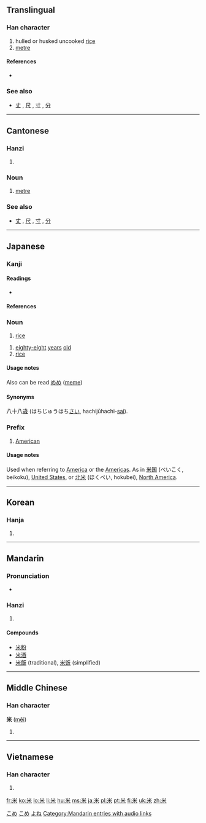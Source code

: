 ==Translingual==
{{stroke order|type=animate}}

===Han character===
{{Han char|rn=119|rad=米|as=00|sn=6|four=9090<sub>4</sub>|canj=火木 (FD)}}

# hulled or husked uncooked [[rice]]
# [[metre]]

====References====
* {{Han ref|kx=0906.310|dkj=26832|dj=1331.280|hdz=53141.010|uh=7C73|ud=31859|bh=A6CC|bd=42700}}

===See also===
* {{sense|unit of length}} [[丈]] , [[尺]] , [[寸]] , [[分]]

----

==Cantonese==

===Hanzi===
{{yue-hanzi|jyut=|y=mai5}}

# {{defn|Cantonese|sort=米00}}

===Noun===
{{yue-noun|ts|tas=米}}

# [[metre]]

===See also===
* {{sense|unit of length}} [[丈]] , [[尺]] , [[寸]] , [[分]]

----

==Japanese==

===Kanji===
{{ja-kanji|grade=2|rs=米00}}

====Readings====
* {{ja-readings|on=[[べい]] (bei), [[まい]] (mai), [[め]] (me)|kun=[[こめ]] (kome), [[よね]] (yone), [[メートル]] (mētoru)}}

====References====
{{ja-kref
|jis= 4A46
|ku= 4238
|shift= 95C4
|euc= CAC6
|freq= 61
|nelson= 3461
|newnelson= 4380
|halpern= 3529
|kld= 2198
|heisig= 919
|tuttle= 6b0.1
}}

===Noun===
{{ja-noun|k|hira=こめ|rom=kome|hidx=こめ}}

# [[rice]]

{{ja-noun|k|hira=よね|rom=yone|hidx=よね}}

# [[eighty-eight]] [[years]] [[old]] {{colloquial|lang=ja|skey=よね}}
# [[rice]] {{archaic|lang=ja|skey=よね}}

====Usage notes====
Also can be read [[めめ]] ([[meme]])

====Synonyms====
八十八[[歳]] (はちじゅうはち[[さい]], hachijūhachi-[[sai]]).

[[Category:1000 Japanese basic words|こめ]]
[[Category:ja:Grains|こめ]]
[[Category:Japanese numbers|よね]]

===Prefix===
{{ja-pos|k|prefix|hira=べい|rom=bei|hidx=べい'}}

# [[American]]

====Usage notes====
Used when referring to [[America]] or the [[Americas]]. As in [[米国]] (べいこく, beikoku), [[United States]], or [[北米]] (ほくべい, hokubei), [[North America]].

----

==Korean==

===Hanja===
{{ko-hanja|hangeul=미|eumhun=|rv=mi|mr=mi|y=mi}}

# {{defn|Korean|sort=米00}}

----

==Mandarin==

===Pronunciation===
*{{audio|zh-mǐ.ogg|audio}}

===Hanzi===
{{cmn-hanzi|pin=[[mǐ]] ([[mi3]]), [[zá]] ([[za2]])|wg=mi<sup>3</sup>, tsa<sup>2</sup>}}

# {{defn|Mandarin|sort=米00}}

====Compounds====
*[[米粉]]
*[[米酒]]
*[[米飯]] (traditional), [[米饭]] (simplified)

[[Category:Mandarin entries with audio links]]

----

==Middle Chinese==

===Han character===
'''米''' ([[měi]])

# {{defn|Middle Chinese|sort=米00}}

----

==Vietnamese==

===Han character===
{{vi-hantu|[[mễ]], [[mè]]|rs=米00}}

# {{defn|Vietnamese|sort=米00}}

[[fr:米]]
[[ko:米]]
[[lo:米]]
[[li:米]]
[[hu:米]]
[[ms:米]]
[[ja:米]]
[[pl:米]]
[[pt:米]]
[[fi:米]]
[[uk:米]]
[[zh:米]]